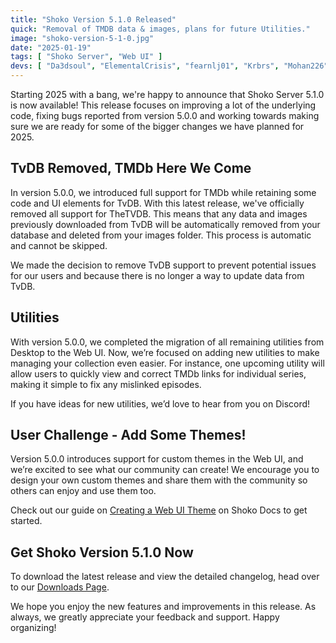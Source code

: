 ```yaml
---
title: "Shoko Version 5.1.0 Released"
quick: "Removal of TMDB data & images, plans for future Utilities."
image: "shoko-version-5-1-0.jpg"
date: "2025-01-19"
tags: [ "Shoko Server", "Web UI" ]
devs: [ "Da3dsoul", "ElementalCrisis", "fearnlj01", "Krbrs", "Mohan226", "Natyusha", "Revam", ]
---
```


Starting 2025 with a bang, we're happy to announce that Shoko Server 5.1.0 is now available! This release focuses on
improving a lot of the underlying code, fixing bugs reported from version 5.0.0 and working towards making sure we are
ready for some of the bigger changes we have planned for 2025.

## TvDB Removed, TMDb Here We Come

In version 5.0.0, we introduced full support for TMDb while retaining some code and UI elements for TvDB. With this
latest release, we've officially removed all support for TheTVDB. This means that any data and images previously
downloaded from TvDB will be automatically removed from your database and deleted from your images folder. This
process is automatic and cannot be skipped.

We made the decision to remove TvDB support to prevent potential issues for our users and because there is no longer a
way to update data from TvDB.

## Utilities

With version 5.0.0, we completed the migration of all remaining utilities from Desktop to the Web UI. Now, we’re
focused on adding new utilities to make managing your collection even easier. For instance, one upcoming utility will
allow users to quickly view and correct TMDb links for individual series, making it simple to fix any mislinked episodes.

If you have ideas for new utilities, we’d love to hear from you on Discord!

## User Challenge - Add Some Themes!

Version 5.0.0 introduces support for custom themes in the Web UI, and we’re excited to see what our community can
create! We encourage you to design your own custom themes and share them with the community so others can enjoy and
use them too.

Check out our guide on [Creating a Web UI Theme](https://docs.shokoanime.com/shoko-server/webui-themes) on Shoko Docs
to get started.

## Get Shoko Version 5.1.0 Now

To download the latest release and view the detailed changelog, head over to
our [Downloads Page](https://shokoanime.com/downloads/).

We hope you enjoy the new features and improvements in this release. As always, we greatly appreciate your feedback and
support. Happy organizing!
